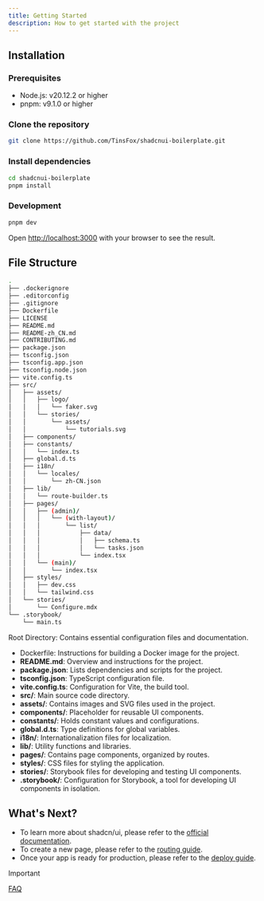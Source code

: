 ```yaml
---
title: Getting Started
description: How to get started with the project
---
```


## Installation

### Prerequisites

- Node.js: v20.12.2 or higher
- pnpm: v9.1.0 or higher

### Clone the repository

```bash
git clone https://github.com/TinsFox/shadcnui-boilerplate.git
```

### Install dependencies

```bash
cd shadcnui-boilerplate
pnpm install
```

### Development

```bash
pnpm dev
```

Open [http://localhost:3000](http://localhost:3000) with your browser to see the result.


## File Structure

```bash
.
├── .dockerignore
├── .editorconfig
├── .gitignore
├── Dockerfile
├── LICENSE
├── README.md
├── README-zh_CN.md
├── CONTRIBUTING.md
├── package.json
├── tsconfig.json
├── tsconfig.app.json
├── tsconfig.node.json
├── vite.config.ts
├── src/
│   ├── assets/
│   │   ├── logo/
│   │   │   └── faker.svg
│   │   └── stories/
│   │       └── assets/
│   │           └── tutorials.svg
│   ├── components/
│   ├── constants/
│   │   └── index.ts
│   ├── global.d.ts
│   ├── i18n/
│   │   └── locales/
│   │       └── zh-CN.json
│   ├── lib/
│   │   └── route-builder.ts
│   ├── pages/
│   │   ├── (admin)/
│   │   │   └── (with-layout)/
│   │   │       └── list/
│   │   │           ├── data/
│   │   │           │   ├── schema.ts
│   │   │           │   └── tasks.json
│   │   │           └── index.tsx
│   │   └── (main)/
│   │       └── index.tsx
│   ├── styles/
│   │   ├── dev.css
│   │   └── tailwind.css
│   └── stories/
│       └── Configure.mdx
└── .storybook/
    └── main.ts
```

Root Directory: Contains essential configuration files and documentation.

- Dockerfile: Instructions for building a Docker image for the project.
- **README.md**: Overview and instructions for the project.
- **package.json**: Lists dependencies and scripts for the project.
- **tsconfig.json**: TypeScript configuration file.
- **vite.config.ts**: Configuration for Vite, the build tool.
- **src/**: Main source code directory.
- **assets/**: Contains images and SVG files used in the project.
- **components/**: Placeholder for reusable UI components.
- **constants/**: Holds constant values and configurations.
- **global.d.ts**: Type definitions for global variables.
- **i18n/**: Internationalization files for localization.
- **lib/**: Utility functions and libraries.
- **pages/**: Contains page components, organized by routes.
- **styles/**: CSS files for styling the application.
- **stories/**: Storybook files for developing and testing UI components.
- **.storybook/**: Configuration for Storybook, a tool for developing UI components in isolation.


## What's Next?

- To learn more about shadcn/ui, please refer to the [official documentation](https://ui.shadcn.com/docs).
- To create a new page, please refer to the [routing guide](./routing.md).
- Once your app is ready for production, please refer to the [deploy guide](./deploy.md).

> [!IMPORTANT]
> [FAQ](./faq.md)
